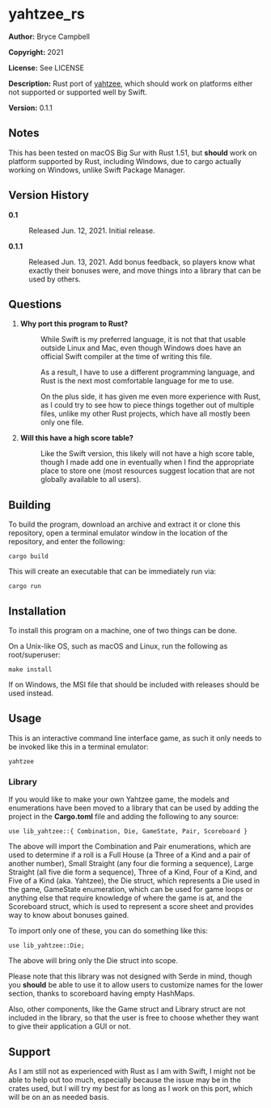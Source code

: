 =yahtzee_rs=

'''Author:''' Bryce Campbell

'''Copyright:''' 2021

'''License:''' See LICENSE

'''Description:''' Rust port of <a href="https://github.com/bryceac/yahtzee">yahtzee</a>, which should work on platforms either not supported or supported well by Swift.

'''Version:''' 0.1.1

==Notes==

This has been tested on macOS Big Sur with Rust 1.51, but <strong>should</strong> work on platform supported by Rust, including Windows, due to cargo actually working on Windows, unlike Swift Package Manager.

==Version History==

<dl>
<dt style="font-weight:bold">0.1</dt>
<dd>Released Jun. 12, 2021. Initial release.</dd>
<dt style="font-weight:bold">0.1.1</dt>
<dd>Released Jun. 13, 2021. Add bonus feedback, so players know what exactly their bonuses were, and move things into a library that can be used by others.</dd>
</dl>

==Questions==

<ol>
<li>
<dl>
<dt style="font-weight:bold">Why port this program to Rust?</dt>
<dd>
<p>While Swift is my preferred language, it is not that that usable outside Linux and Mac, even though Windows does have an official Swift compiler at the time of writing this file.</p>
<p>As a result, I have to use a different programming language, and Rust is the next most comfortable language for me to use.</p>
<p>On the plus side, it has given me even more experience with Rust, as I could try to see how to piece things together out of multiple files, unlike my other Rust projects, which have all mostly been only one file.</p>
</dd>
</dl>
</li>
<li>
<dl>
<dt style="font-weight:bold">Will this have a high score table?</dt>
<dd>
<p>Like the Swift version, this likely will not have a high score table, though I made add one in eventually when I find the appropriate place to store one (most resources suggest location that are not globally available to all users).</p>
</dd>
</dl>
</li>
</ol>

==Building==

To build the program, download an archive and extract it or clone this repository, open a terminal emulator window in the location of the repository, and enter the following:

<pre>
cargo build
</pre>

This will create an executable that can be immediately run via:

<pre>
cargo run
</pre>

==Installation==

To install this program on a machine, one of two things can be done.

On a Unix-like OS, such as macOS and Linux, run the following as root/superuser:

<pre>
make install
</pre>

If on Windows, the MSI file that should be included with releases should be used instead.

==Usage==

This is an interactive command line interface game, as such it only needs to be invoked like this in a terminal emulator:

<pre>
yahtzee
</pre>

===Library===

If you would like to make your own Yahtzee game, the models and enumerations have been moved to a library that can be used by adding the project in the <strong>Cargo.toml</strong> file and adding the following to any source:

<pre>
use lib_yahtzee::{ Combination, Die, GameState, Pair, Scoreboard }
</pre>

The above will import the Combination and Pair enumerations, which are used to determine if a roll is a Full House (a Three of a Kind and a pair of another number), Small Straight (any four die forming a sequence), Large Straight (all five die form a sequence), Three of a Kind, Four of a Kind, and Five of a Kind (aka. Yahtzee), the Die struct, which represents a Die used in the game, GameState enumeration, which can be used for game loops or anything else that require knowledge of where the game is at, and the Scoreboard struct, which is used to represent a score sheet and provides way to know about bonuses gained.

To import only one of these, you can do something like this:

<pre>
use lib_yahtzee::Die;
</pre>

The above will bring only the Die struct into scope.

Please note that this library was not designed with Serde in mind, though you <strong>should</strong> be able to use it to allow users to customize names for the lower section, thanks to scoreboard having empty HashMaps.

Also, other components, like the Game struct and Library struct are not included in the library, so that the user is free to choose whether they want to give their application a GUI or not. 

==Support==

As I am still not as experienced with Rust as I am with Swift, I might not be able to help out too much, especially because the issue may be in the crates used, but I will try my best for as long as I work on this port, which will be on an as needed basis.